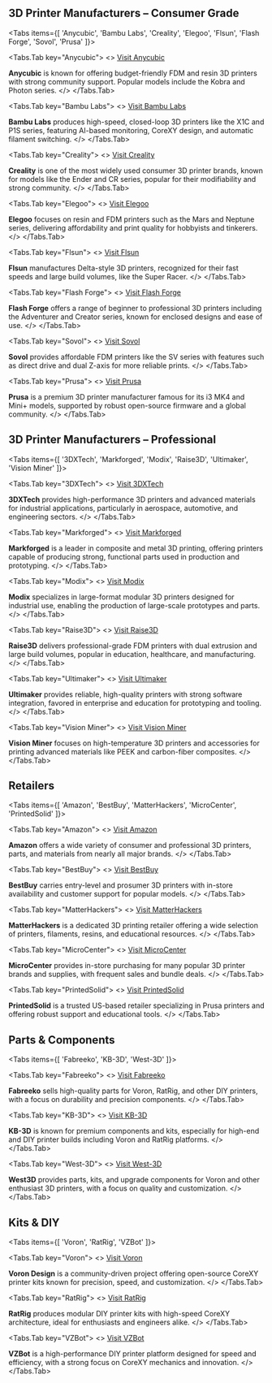 ## 3D Printer Manufacturers – Consumer Grade


<Tabs items={[
  'Anycubic',
  'Bambu Labs',
  'Creality',
  'Elegoo',
  'Flsun',
  'Flash Forge',
  'Sovol',
  'Prusa'
]}>

<Tabs.Tab key="Anycubic">
<>
[Visit Anycubic](https://store.anycubic.com/collections/fdm-printer)

**Anycubic** is known for offering budget-friendly FDM and resin 3D printers with strong community support. Popular models include the Kobra and Photon series.
</>
</Tabs.Tab>

<Tabs.Tab key="Bambu Labs">
<>
[Visit Bambu Labs](https://us.store.bambulab.com/collections/3d-printer)

**Bambu Labs** produces high-speed, closed-loop 3D printers like the X1C and P1S series, featuring AI-based monitoring, CoreXY design, and automatic filament switching.
</>
</Tabs.Tab>

<Tabs.Tab key="Creality">
<>
[Visit Creality](https://www.creality.com/)

**Creality** is one of the most widely used consumer 3D printer brands, known for models like the Ender and CR series, popular for their modifiability and strong community.
</>
</Tabs.Tab>

<Tabs.Tab key="Elegoo">
<>
[Visit Elegoo](https://us.elegoo.com/collections/fdm-printers)

**Elegoo** focuses on resin and FDM printers such as the Mars and Neptune series, delivering affordability and print quality for hobbyists and tinkerers.
</>
</Tabs.Tab>

<Tabs.Tab key="Flsun">
<>
[Visit Flsun](https://us.store.flsun3d.com/collections/3d-printers)

**Flsun** manufactures Delta-style 3D printers, recognized for their fast speeds and large build volumes, like the Super Racer.
</>
</Tabs.Tab>

<Tabs.Tab key="Flash Forge">
<>
[Visit Flash Forge](https://www.flashforge.com/)

**Flash Forge** offers a range of beginner to professional 3D printers including the Adventurer and Creator series, known for enclosed designs and ease of use.
</>
</Tabs.Tab>

<Tabs.Tab key="Sovol">
<>
[Visit Sovol](https://www.sovol3d.com/collections/3d-printer)

**Sovol** provides affordable FDM printers like the SV series with features such as direct drive and dual Z-axis for more reliable prints.
</>
</Tabs.Tab>

<Tabs.Tab key="Prusa">
<>
[Visit Prusa](https://www.prusa3d.com/category/3d-printers/)

**Prusa** is a premium 3D printer manufacturer famous for its i3 MK4 and Mini+ models, supported by robust open-source firmware and a global community.
</>
</Tabs.Tab>

</Tabs>


## 3D Printer Manufacturers – Professional


<Tabs items={[
  '3DXTech',
  'Markforged',
  'Modix',
  'Raise3D',
  'Ultimaker',
  'Vision Miner'
]}>

<Tabs.Tab key="3DXTech">
<>
[Visit 3DXTech](https://www.3dxtech.com/pages/3d-printer)


**3DXTech** provides high-performance 3D printers and advanced materials for industrial applications, particularly in aerospace, automotive, and engineering sectors.
</>
</Tabs.Tab>

<Tabs.Tab key="Markforged">
<>
[Visit Markforged](https://markforged.com/3d-printers)


**Markforged** is a leader in composite and metal 3D printing, offering printers capable of producing strong, functional parts used in production and prototyping.
</>
</Tabs.Tab>

<Tabs.Tab key="Modix">
<>
[Visit Modix](https://www.modix3d.com/online-shop/)


**Modix** specializes in large-format modular 3D printers designed for industrial use, enabling the production of large-scale prototypes and parts.
</>
</Tabs.Tab>

<Tabs.Tab key="Raise3D">
<>
[Visit Raise3D](https://www.raise3d.com/3d-printers/)


**Raise3D** delivers professional-grade FDM printers with dual extrusion and large build volumes, popular in education, healthcare, and manufacturing.
</>
</Tabs.Tab>

<Tabs.Tab key="Ultimaker">
<>
[Visit Ultimaker](https://ultimaker.com/3d-printers/)


**Ultimaker** provides reliable, high-quality printers with strong software integration, favored in enterprise and education for prototyping and tooling.
</>
</Tabs.Tab>

<Tabs.Tab key="Vision Miner">
<>
[Visit Vision Miner](https://visionminer.com/collections/3d-printers)


**Vision Miner** focuses on high-temperature 3D printers and accessories for printing advanced materials like PEEK and carbon-fiber composites.
</>
</Tabs.Tab>

</Tabs>


## Retailers


<Tabs items={[
  'Amazon',
  'BestBuy',
  'MatterHackers',
  'MicroCenter',
  'PrintedSolid'
]}>

<Tabs.Tab key="Amazon">
<>
[Visit Amazon](https://www.amazon.com/s?k=3d+printers&crid=21J992NVZ5NP5&sprefix=3d+printers%2Caps%2C202&ref=nb_sb_noss_1)


**Amazon** offers a wide variety of consumer and professional 3D printers, parts, and materials from nearly all major brands.
</>
</Tabs.Tab>

<Tabs.Tab key="BestBuy">
<>
[Visit BestBuy](https://www.bestbuy.com/site/printers/3d-printers/pcmcat748300445257.c?id=pcmcat748300445257)


**BestBuy** carries entry-level and prosumer 3D printers with in-store availability and customer support for popular models.
</>
</Tabs.Tab>

<Tabs.Tab key="MatterHackers">
<>
[Visit MatterHackers](https://www.matterhackers.com/store/c/3d-printers)


**MatterHackers** is a dedicated 3D printing retailer offering a wide selection of printers, filaments, resins, and educational resources.
</>
</Tabs.Tab>

<Tabs.Tab key="MicroCenter">
<>
[Visit MicroCenter](https://www.microcenter.com/site/products/3d-printing.aspx)


**MicroCenter** provides in-store purchasing for many popular 3D printer brands and supplies, with frequent sales and bundle deals.
</>
</Tabs.Tab>

<Tabs.Tab key="PrintedSolid">
<>
[Visit PrintedSolid](https://www.printedsolid.com/collections/3d-printers)


**PrintedSolid** is a trusted US-based retailer specializing in Prusa printers and offering robust support and educational tools.
</>
</Tabs.Tab>

</Tabs>


## Parts & Components


<Tabs items={[
  'Fabreeko',
  'KB-3D',
  'West-3D'
]}>

<Tabs.Tab key="Fabreeko">
<>
[Visit Fabreeko](https://www.fabreeko.com/?srsltid=AfmBOor3UOWFJIHwrLps4U2Rsw9puWUwFpWSVC6mQ8fYIOahPiU1_lmk)


**Fabreeko** sells high-quality parts for Voron, RatRig, and other DIY printers, with a focus on durability and precision components.
</>
</Tabs.Tab>

<Tabs.Tab key="KB-3D">
<>
[Visit KB-3D](https://kb-3d.com/store/)


**KB-3D** is known for premium components and kits, especially for high-end and DIY printer builds including Voron and RatRig platforms.
</>
</Tabs.Tab>

<Tabs.Tab key="West-3D">
<>
[Visit West-3D](https://west3d.com/collections/voron-v2)


**West3D** provides parts, kits, and upgrade components for Voron and other enthusiast 3D printers, with a focus on quality and customization.
</>
</Tabs.Tab>

</Tabs>


## Kits & DIY


<Tabs items={[
  'Voron',
  'RatRig',
  'VZBot'
]}>

<Tabs.Tab key="Voron">
<>
[Visit Voron](https://vorondesign.com/)


**Voron Design** is a community-driven project offering open-source CoreXY printer kits known for precision, speed, and customization.
</>
</Tabs.Tab>

<Tabs.Tab key="RatRig">
<>
[Visit RatRig](https://us.ratrig.com/)


**RatRig** produces modular DIY printer kits with high-speed CoreXY architecture, ideal for enthusiasts and engineers alike.
</>
</Tabs.Tab>

<Tabs.Tab key="VZBot">
<>
[Visit VZBot](https://vzbot.org/)


**VZBot** is a high-performance DIY printer platform designed for speed and efficiency, with a strong focus on CoreXY mechanics and innovation.
</>
</Tabs.Tab>

</Tabs>




